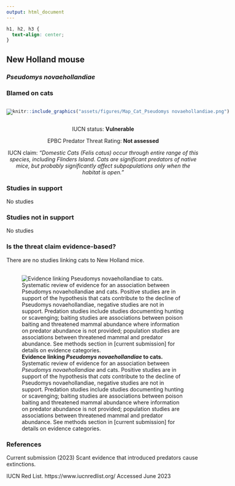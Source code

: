 ```yaml
---
output: html_document
---
```

```css
h1, h2, h3 {
  text-align: center;
}
```

## **New Holland mouse**
### *Pseudomys novaehollandiae*
### Blamed on cats

:::: {style="display: flex;"}

[![](assets/photos/Pseudomys novaehollandiae.png)](https://www.inaturalist.org/photos/470327?size=original)

::: {}

:::

::: {}
  ```r
  knitr::include_graphics("assets/figures/Map_Cat_Pseudomys novaehollandiae.png")
  ```
:::

::::
<center>
IUCN status: **Vulnerable**

EPBC Predator Threat Rating: **Not assessed**

IUCN claim: *"Domestic Cats (Felis catus) occur through entire range of this species, including Flinders Island. Cats are significant predators of native mice, but probably significantly affect subpopulations only when the habitat is open."*

</center>

### Studies in support

No studies

### Studies not in support

No studies

### Is the threat claim evidence-based?

There are no studies linking cats to New Holland mice.
<br>
<br>

![**Evidence linking *Pseudomys novaehollandiae* to cats.** Systematic review of evidence for an association between *Pseudomys novaehollandiae* and cats. Positive studies are in support of the hypothesis that *cats* contribute to the decline of Pseudomys novaehollandiae, negative studies are not in support. Predation studies include studies documenting hunting or scavenging; baiting studies are associations between poison baiting and threatened mammal abundance where information on predator abundance is not provided; population studies are associations between threatened mammal and predator abundance. See methods section in [current submission] for details on evidence categories.](assets/figures/Main_Evidence_Cat_Pseudomys novaehollandiae.png)

### References



Current submission (2023) Scant evidence that introduced predators cause extinctions.

IUCN Red List. https://www.iucnredlist.org/ Accessed June 2023

